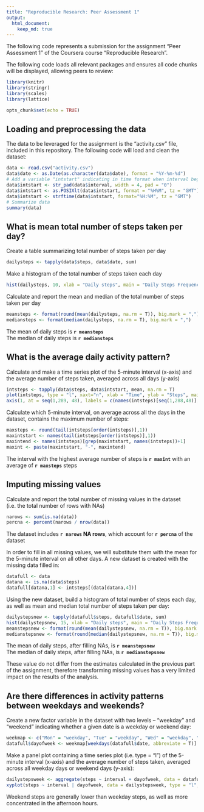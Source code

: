 ```yaml
---
title: "Reproducible Research: Peer Assessment 1"
output: 
  html_document:
    keep_md: true
---
```


The following code represents a submission for the assignment "Peer Assessment 1" of the Coursera course "Reproducible Research".

The following code loads all relevant packages and ensures all code chunks will be displayed, allowing peers to review:

```r
library(knitr)
library(stringr)
library(scales)
library(lattice)

opts_chunk$set(echo = TRUE)
```

## Loading and preprocessing the data

The data to be leveraged for the assignment is the "activity.csv" file, included in this repository. The following code will load and clean the dataset:

```r
data <- read.csv("activity.csv")
data$date <- as.Date(as.character(data$date), format = "%Y-%m-%d")
# Add a variable "intstart" indicating in time format when interval begins
data$intstart <- str_pad(data$interval, width = 4, pad = "0")
data$intstart <- as.POSIXlt(data$intstart, format = "%H%M", tz = "GMT") 
data$intstart <- strftime(data$intstart, format="%H:%M", tz = "GMT")
# Summarize data
summary(data)
```

## What is mean total number of steps taken per day?

Create a table summarizing total number of steps taken per day

```r
dailysteps <- tapply(data$steps, data$date, sum)
```

Make a histogram of the total number of steps taken each day

```r
hist(dailysteps, 10, xlab = "Daily steps", main = "Daily Steps Frequency")
```

Calculate and report the mean and median of the total number of steps taken per day

```r
meansteps <- format(round(mean(dailysteps, na.rm = T)), big.mark = ",")
mediansteps <- format(median(dailysteps, na.rm = T), big.mark = ",")
```

The mean of daily steps is **`r meansteps`**  
The median of daily steps is **`r mediansteps`**

## What is the average daily activity pattern?

Calculate and make a time series plot of the 5-minute interval (x-axis) and the average number of steps taken, averaged across all days (y-axis)

```r
intsteps <- tapply(data$steps, data$intstart, mean, na.rm = T)
plot(intsteps, type = "l", xaxt="n", xlab = "Time", ylab = "Steps", main = "Average steps by time of day")
axis(1, at = seq(1,289, 48), labels = c(names(intsteps)[seq(1,288,48)],"00:00"))
```

Calculate which 5-minute interval, on average across all the days in the dataset, contains the maximum number of steps:

```r
maxsteps <- round(tail(intsteps[order(intsteps)],1))
maxintstart <- names(tail(intsteps[order(intsteps)],1))
maxintend <- names(intsteps)[grep(maxintstart, names(intsteps))+1]
maxint <- paste(maxintstart, "-", maxintend)
```
The interval with the highest average number of steps is **`r maxint`** with an average of **`r maxsteps`** steps

## Imputing missing values

Calculate and report the total number of missing values in the dataset (i.e. the total number of rows with NAs)

```r
narows <- sum(is.na(data))
percna <- percent(narows / nrow(data))
```

The dataset includes **`r narows` NA rows**, which account for **`r percna`** of the dataset

In order to fill in all missing values, we will substitute them with the mean for the 5-minute interval on all other days. A new dataset is created with the missing data filled in:

```r
datafull <- data
datana <- is.na(data$steps)
datafull[datana,1] <- intsteps[(data[datana,4])]
```
Using the new dataset, build a histogram of total number of steps each day, as well as mean and median total number of steps taken per day:

```r
dailystepsnew <- tapply(datafull$steps, datafull$date, sum)
hist(dailystepsnew, 15, xlab = "Daily steps", main = "Daily Steps Frequency (No NAs)")
meanstepsnew <- format(round(mean(dailystepsnew, na.rm = T)), big.mark = ",")
medianstepsnew <- format(round(median(dailystepsnew, na.rm = T)), big.mark = ",")
```
The mean of daily steps, after filling NAs, is **`r meanstepsnew`**  
The median of daily steps, after filling NAs, is **`r medianstepsnew`**

These value do not differ from the estimates calculated in the previous part of the assignment, therefore transforming missing values has a very limited impact on the results of the analysis.

## Are there differences in activity patterns between weekdays and weekends?

Create a new factor variable in the dataset with two levels -- "weekday" and "weekend" indicating whether a given date is a weekday or weekend day:

```r
weekmap <- c("Mon" = "weekday", "Tue" = "weekday", "Wed" = "weekday", "Thu" = "weekday", "Fri" = "weekday", "Sat" = "weekend","Sun" = "weekend")
datafull$dayofweek <- weekmap[weekdays(datafull$date, abbreviate = T)]
```


Make a panel plot containing a time series plot (i.e. type = "l") of the 5-minute interval (x-axis) and the average number of steps taken, averaged across all weekday days or weekend days (y-axis):

```r
dailystepsweek <- aggregate(steps ~ interval + dayofweek, data = datafull, FUN = mean)
xyplot(steps ~ interval | dayofweek, data = dailystepsweek, type = "l", layout = c(1, 2), xlab = "Interval", ylab = "Steps", main = "Average steps on weekend and weekday", scales = list(x = list(at = quantile(dailystepsweek$interval), labels = c("00:00", "06:00", "12:00", "18:00", "00:00"))))
```

Weekend steps are generally lower than weekday steps, as well as more concentrated in the afternoon hours.
